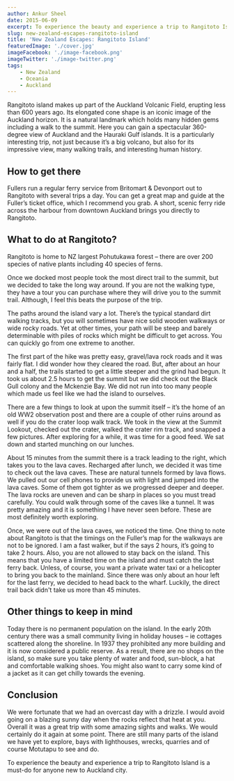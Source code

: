 ```yaml
---
author: Ankur Sheel
date: 2015-06-09
excerpt: To experience the beauty and experience a trip to Rangitoto Island is a must-do for anyone new to Auckland city. It’s no wonder then that for our first trip in Auckland, we decided to take the ferry over to Rangitoto Island.
slug: new-zealand-escapes-rangitoto-island
title: 'New Zealand Escapes: Rangitoto Island'
featuredImage: './cover.jpg'
imageFacebook: './image-facebook.png'
imageTwitter: './image-twitter.png'
tags:
    - New Zealand
    - Oceania
    - Auckland
---
```



Rangitoto island makes up part of the Auckland Volcanic Field, erupting less than 600 years ago. Its elongated cone shape is an iconic image of the Auckland horizon. It is a natural landmark which holds many hidden gems including a walk to the summit. Here you can gain a spectacular 360-degree view of Auckland and the Hauraki Gulf islands. It is a particularly interesting trip, not just because it’s a big volcano, but also for its impressive view, many walking trails, and interesting human history.

## How to get there

Fullers run a regular ferry service from Britomart & Devonport out to Rangitoto with several trips a day. You can get a great map and guide at the Fuller’s ticket office, which I recommend you grab. A short, scenic ferry ride across the harbour from downtown Auckland brings you directly to Rangitoto.

<ImageGallery relativeDirectory={props.path} subDirectory="gallery3" />

## What to do at Rangitoto?

Rangitoto is home to NZ largest Pohutukawa forest – there are over 200 species of native plants including 40 species of ferns.

<ImageGallery relativeDirectory={props.path} subDirectory="gallery1" />

Once we docked most people took the most direct trail to the summit, but we decided to take the long way around. If you are not the walking type, they have a tour you can purchase where they will drive you to the summit trail. Although, I feel this beats the purpose of the trip.

The paths around the island vary a lot. There’s the typical standard dirt walking tracks, but you will sometimes have nice solid wooden walkways or wide rocky roads. Yet at other times, your path will be steep and barely determinable with piles of rocks which might be difficult to get across. You can quickly go from one extreme to another.

<ImageGallery relativeDirectory={props.path} subDirectory="gallery4" />

The first part of the hike was pretty easy, gravel/lava rock roads and it was fairly flat. I did wonder how they cleared the road. But, after about an hour and a half, the trails started to get a little steeper and the grind had begun. It took us about 2.5 hours to get the summit but we did check out the Black Gull colony and the Mckenzie Bay. We did not run into too many people which made us feel like we had the island to ourselves.

<ImageGallery relativeDirectory={props.path} subDirectory="gallery5" />

There are a few things to look at upon the summit itself – it’s the home of an old WW2 observation post and there are a couple of other ruins around as well if you do the crater loop walk track. We took in the view at the Summit Lookout, checked out the crater, walked the crater rim track, and snapped a few pictures. After exploring for a while, it was time for a good feed. We sat down and started munching on our lunches.

<ImageGallery relativeDirectory={props.path} subDirectory="gallery6" />

About 15 minutes from the summit there is a track leading to the right, which takes you to the lava caves. Recharged after lunch, we decided it was time to check out the lava caves. These are natural tunnels formed by lava flows. We pulled out our cell phones to provide us with light and jumped into the lava caves. Some of them got tighter as we progressed deeper and deeper. The lava rocks are uneven and can be sharp in places so you must tread carefully. You could walk through some of the caves like a tunnel. It was pretty amazing and it is something I have never seen before. These are most definitely worth exploring.

<ImageGallery relativeDirectory={props.path} subDirectory="gallery7" />

Once, we were out of the lava caves, we noticed the time. One thing to note about Rangitoto is that the timings on the Fuller’s map for the walkways are not to be ignored. I am a fast walker, but if the says 2 hours, it’s going to take 2 hours. Also, you are not allowed to stay back on the island. This means that you have a limited time on the island and must catch the last ferry back. Unless, of course, you want a private water taxi or a helicopter to bring you back to the mainland. Since there was only about an hour left for the last ferry, we decided to head back to the wharf. Luckily, the direct trail back didn't take us more than 45 minutes.

## Other things to keep in mind

Today there is no permanent population on the island. In the early 20th century there was a small community living in holiday houses – ie cottages scattered along the shoreline. In 1937 they prohibited any more building and it is now considered a public reserve. As a result, there are no shops on the island, so make sure you take plenty of water and food, sun-block, a hat and comfortable walking shoes. You might also want to carry some kind of a jacket as it can get chilly towards the evening.

<ImageGallery relativeDirectory={props.path} subDirectory="gallery2" />

## Conclusion

We were fortunate that we had an overcast day with a drizzle. I would avoid going on a blazing sunny day when the rocks reflect that heat at you. Overall it was a great trip with some amazing sights and walks. We would certainly do it again at some point. There are still many parts of the island we have yet to explore, bays with lighthouses, wrecks, quarries and of course Motutapu to see and do.

To experience the beauty and experience a trip to Rangitoto Island is a must-do for anyone new to Auckland city.
